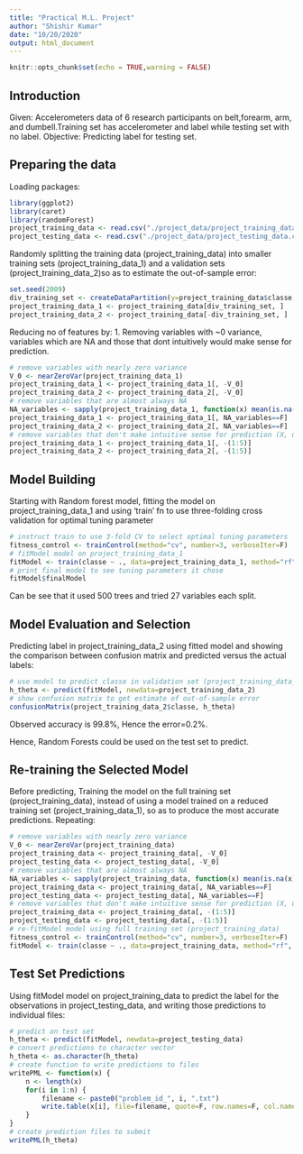 ```yaml
---
title: "Practical M.L. Project"
author: "Shishir Kumar"
date: "10/20/2020"
output: html_document
---
```


```r
knitr::opts_chunk$set(echo = TRUE,warning = FALSE)
```
## Introduction

Given: Accelerometers data of 6 research participants on belt,forearm, arm, and dumbell.Training set has accelerometer and label while testing set  with no label. 
Objective: Predicting label for testing set.


## Preparing the data

Loading packages:

```r
library(ggplot2)
library(caret)
library(randomForest)
project_training_data <- read.csv("./project_data/project_training_data.csv")
project_testing_data <- read.csv("./project_data/project_testing_data.csv")
```

Randomly splitting the training data (project_training_data) into smaller training sets (project_training_data_1) and a validation sets (project_training_data_2)so as to estimate the out-of-sample error:

```r
set.seed(2009)
div_training_set <- createDataPartition(y=project_training_data$classe, p=0.7, list=F)
project_training_data_1 <- project_training_data[div_training_set, ]
project_training_data_2 <- project_training_data[-div_training_set, ]
```


Reducing no of features by: 1. Removing variables with ~0 variance, variables which are NA and those that dont intuitively would make sense for prediction. 


```r
# remove variables with nearly zero variance
V_0 <- nearZeroVar(project_training_data_1)
project_training_data_1 <- project_training_data_1[, -V_0]
project_training_data_2 <- project_training_data_2[, -V_0]
# remove variables that are almost always NA
NA_variables <- sapply(project_training_data_1, function(x) mean(is.na(x))) > 0.95
project_training_data_1 <- project_training_data_1[, NA_variables==F]
project_training_data_2 <- project_training_data_2[, NA_variables==F]
# remove variables that don't make intuitive sense for prediction (X, user_name, raw_timestamp_part_1, raw_timestamp_part_2, cvtd_timestamp), which happen to be the first five variables
project_training_data_1 <- project_training_data_1[, -(1:5)]
project_training_data_2 <- project_training_data_2[, -(1:5)]
```

## Model Building


Starting with Random forest model, fitting the model on project_training_data_1 and using 'train' fn to use three-folding cross validation for optimal tuning parameter

```r
# instruct train to use 3-fold CV to select optimal tuning parameters
fitness_control <- trainControl(method="cv", number=3, verboseIter=F)
# fitModel model on project_training_data_1
fitModel <- train(classe ~ ., data=project_training_data_1, method="rf", trControl=fitness_control)
# print final model to see tuning parameters it chose
fitModel$finalModel
```

Can be see that it used 500 trees and tried 27 variables each split.

## Model Evaluation and Selection


Predicting label in project_training_data_2 using fitted model and showing the 
comparison between confusion matrix and predicted versus the actual labels:

```r
# use model to predict classe in validation set (project_training_data_2)
h_theta <- predict(fitModel, newdata=project_training_data_2)
# show confusion matrix to get estimate of out-of-sample error
confusionMatrix(project_training_data_2$classe, h_theta)
```

Observed accuracy is 99.8%, Hence the error=0.2%.

Hence, Random Forests could be used on the test set to predict.

## Re-training the Selected Model

Before predicting, Training the model on the full training set (project_training_data), instead of using a model trained on a reduced training set (project_training_data_1), so as to produce the most accurate predictions. 
Repeating:

```r
# remove variables with nearly zero variance
V_0 <- nearZeroVar(project_training_data)
project_training_data <- project_training_data[, -V_0]
project_testing_data <- project_testing_data[, -V_0]
# remove variables that are almost always NA
NA_variables <- sapply(project_training_data, function(x) mean(is.na(x))) > 0.95
project_training_data <- project_training_data[, NA_variables==F]
project_testing_data <- project_testing_data[, NA_variables==F]
# remove variables that don't make intuitive sense for prediction (X, user_name, raw_timestamp_part_1, raw_timestamp_part_2, cvtd_timestamp), which happen to be the first five variables
project_training_data <- project_training_data[, -(1:5)]
project_testing_data <- project_testing_data[, -(1:5)]
# re-fitModel model using full training set (project_training_data)
fitness_control <- trainControl(method="cv", number=3, verboseIter=F)
fitModel <- train(classe ~ ., data=project_training_data, method="rf", trControl=fitness_control)
```

## Test Set Predictions

Using fitModel model on project_training_data to predict the label for the observations in project_testing_data, and writing those predictions to individual files:

```r
# predict on test set
h_theta <- predict(fitModel, newdata=project_testing_data)
# convert predictions to character vector
h_theta <- as.character(h_theta)
# create function to write predictions to files
writePML <- function(x) {
    n <- length(x)
    for(i in 1:n) {
        filename <- paste0("problem_id_", i, ".txt")
        write.table(x[i], file=filename, quote=F, row.names=F, col.names=F)
    }
}
# create prediction files to submit
writePML(h_theta)
```